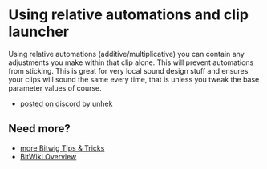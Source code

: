 # Using relative automations and clip launcher

Using relative automations (additive/multiplicative) you can contain any adjustments you make within that clip alone. This will prevent automations from sticking. This is great for very local sound design stuff and ensures your clips will sound the same every time, that is unless you tweak the base parameter values of course.

* [posted on discord](https://discordapp.com/channels/121395249003233280/649293987848519691/649300313819447326) by unhek

## Need more?
* [more Bitwig Tips & Tricks](/wiki/tips-tricks)
* [BitWiki Overview](/wiki/)
